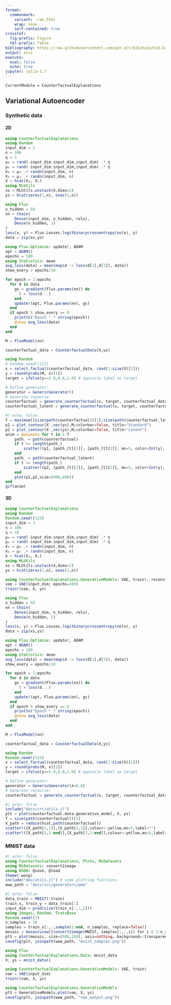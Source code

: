 ```yaml
---
format: 
  commonmark:
    variant: -raw_html
    wrap: none
    self-contained: true
crossref:
  fig-prefix: Figure
  tbl-prefix: Table
bibliography: https://raw.githubusercontent.com/pat-alt/bib/main/bib.bib
output: asis
execute: 
  eval: false
  echo: true
jupyter: julia-1.7
---
```


```@meta
CurrentModule = CounterfactualExplanations 
```

## Variational Autoencoder

### Synthetic data

#### 2D

```julia
using CounterfactualExplanations
using Random
input_dim = 2
n = 100
η = 5
μ₀ = rand(-input_dim:input_dim,input_dim) .* η
μ₁ = rand(-input_dim:input_dim,input_dim) .* η
X₀ = μ₀ .+ randn(input_dim, n) 
X₁ = μ₁ .+ randn(input_dim, n) 
X = hcat(X₀, X₁)
using MLUtils
xs = MLUtils.unstack(X,dims=2)
ys = hcat(zeros(1,n), ones(1,n))
```

```julia
using Flux
n_hidden = 50
nn = Chain(
    Dense(input_dim, n_hidden, relu),
    Dense(n_hidden, 1)
)  
loss(x, y) = Flux.Losses.logitbinarycrossentropy(nn(x), y)
data = zip(xs,ys)
```

```julia
using Flux.Optimise: update!, ADAM
opt = ADAM()
epochs = 100
using Statistics: mean
avg_loss(data) = mean(map(d -> loss(d[1],d[2]), data))
show_every = epochs/10

for epoch = 1:epochs
  for d in data
    gs = gradient(Flux.params(nn)) do
      l = loss(d...)
    end
    update!(opt, Flux.params(nn), gs)
  end
  if epoch % show_every == 0
    println("Epoch " * string(epoch))
    @show avg_loss(data)
  end
end

M = FluxModel(nn)
```

```julia
counterfactual_data = CounterfactualData(X,ys)
```

```julia
using Random
# Random.seed!(123)
x = select_factual(counterfactual_data, rand(1:size(X)[2])) 
y = round(probs(M, x)[1])
target = ifelse(y==1.0,0.0,1.0) # opposite label as target
```

```julia
# Define generator:
generator = GenericGenerator()
# Generate recourse:
counterfactual = generate_counterfactual(x, target, counterfactual_data, M, generator, latent_space=false)
counterfactual_latent = generate_counterfactual(x, target, counterfactual_data, M, generator, latent_space=true)
```

```julia
#| echo: false
T = maximum([size(path(counterfactual))[1],size(path(counterfactual_latent))[1]])
p1 = plot_contour(X',vec(ys),M;colorbar=false, title="Standard")
p2 = plot_contour(X',vec(ys),M;colorbar=false, title="Latent")
anim = @animate for t in 1:T
    path_ = path(counterfactual)
    if t <= length(path_)
        scatter!(p1, [path_[t][1]], [path_[t][2]], ms=5, color=Int(y), label="")
    end
    path_ = path(counterfactual_latent)
    if t <= length(path_)
        scatter!(p2, [path_[t][1]], [path_[t][2]], ms=5, color=Int(y), label="")
    end
    plot(p1,p2,size=(800,400))
end
gif(anim)
```

#### 3D

```julia
using CounterfactualExplanations
using Random
Random.seed!(123)
input_dim = 3
n = 100
η = 10
μ₀ = rand(-input_dim:input_dim,input_dim) .* η
μ₁ = rand(-input_dim:input_dim,input_dim) .* η
X₀ = μ₀ .+ randn(input_dim, n) 
X₁ = μ₁ .+ randn(input_dim, n) 
X = hcat(X₀, X₁)
using MLUtils
xs = MLUtils.unstack(X,dims=2)
ys = hcat(zeros(1,n), ones(1,n))
```

```julia
using CounterfactualExplanations.GenerativeModels: VAE, train!, reconstruct
vae = VAE(input_dim; epochs=100)
train!(vae, X, ys)
```

```julia
using Flux
n_hidden = 50
nn = Chain(
    Dense(input_dim, n_hidden, relu),
    Dense(n_hidden, 1)
)  
loss(x, y) = Flux.Losses.logitbinarycrossentropy(nn(x), y)
data = zip(xs,ys)
```

```julia
using Flux.Optimise: update!, ADAM
opt = ADAM()
epochs = 100
using Statistics: mean
avg_loss(data) = mean(map(d -> loss(d[1],d[2]), data))
show_every = epochs/10

for epoch = 1:epochs
  for d in data
    gs = gradient(Flux.params(nn)) do
      l = loss(d...)
    end
    update!(opt, Flux.params(nn), gs)
  end
  if epoch % show_every == 0
    println("Epoch " * string(epoch))
    @show avg_loss(data)
  end
end

M = FluxModel(nn)
```

```julia
counterfactual_data = CounterfactualData(X,ys)
```

```julia
using Random
Random.seed!(123)
x = select_factual(counterfactual_data, rand(1:size(X)[2])) 
y = round(probs(M, x)[1])
target = ifelse(y==1.0,0.0,1.0) # opposite label as target
```

```julia
# Define generator:
generator = GenericGenerator(λ=0.0)
# Generate recourse:
counterfactual = generate_counterfactual(x, target, counterfactual_data, M, generator, latent_space=true, γ=1.0)
```

```julia
#| echo: false
include("docs/src/utils.jl")
plt = plot(counterfactual.data.generative_model, X, ys)
T = size(path(counterfactual))[1]
X_path = reduce(hcat,path(counterfactual))
scatter!([X_path[1,1]],[X_path[2,1]],colour=:yellow,ms=5,label="")
scatter!([X_path[1,2:end]],[X_path[2,2:end]],colour=:yellow,ms=5,label="")
```


### MNIST data

```julia
#| echo: false
using CounterfactualExplanations, Plots, MLDatasets
using MLDatasets: convert2image
using BSON: @save, @load
theme(:wong)
include("dev/utils.jl") # some plotting functions
www_path = "docs/src/generators/www"
```

```julia
#| echo: false
data_train = MNIST(:train)
train_x, train_y = data_train[:]
input_dim = prod(size(train_x[:,:,1]))
using Images, Random, StatsBase
Random.seed!(1)
n_samples = 10
samples = train_x[:,:,sample(1:end, n_samples, replace=false)]
mosaic = mosaicview([convert2image(MNIST, samples[:,:,i]) for i ∈ 1:n_samples]...,ncol=Int(n_samples/2))
plt = plot(mosaic, size=(500,260), axis=nothing, background=:transparent)
savefig(plt, joinpath(www_path, "mnist_samples.png"))
```

```julia
using Flux
using CounterfactualExplanations.Data: mnist_data
X, ys = mnist_data()
```

```julia
using CounterfactualExplanations.GenerativeModels: VAE, train!
vae = VAE(input_dim)
train!(vae, X, ys)
```

```julia
using CounterfactualExplanations.GenerativeModels
plt = GenerativeModels.plot(vae, X, ys)
savefig(plt, joinpath(www_path, "vae_output.png"))
```
